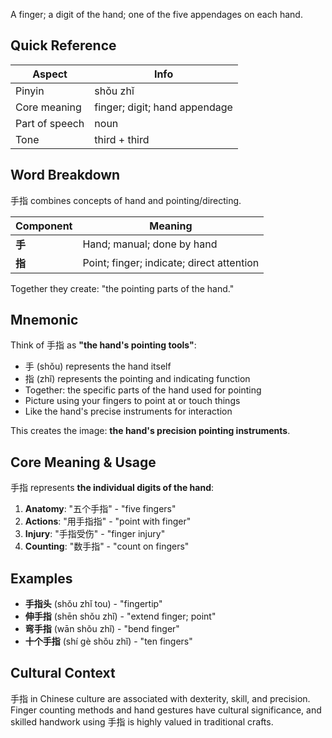A finger; a digit of the hand; one of the five appendages on each hand.

## Quick Reference

| Aspect         | Info                          |
| -------------- | ----------------------------- |
| Pinyin         | shǒu zhǐ                      |
| Core meaning   | finger; digit; hand appendage |
| Part of speech | noun                          |
| Tone           | third + third                 |

## Word Breakdown

手指 combines concepts of hand and pointing/directing.

| Component | Meaning                                   |
| --------- | ----------------------------------------- |
| **手**    | Hand; manual; done by hand                |
| **指**    | Point; finger; indicate; direct attention |

Together they create: "the pointing parts of the hand."

## Mnemonic

Think of 手指 as **"the hand's pointing tools"**:

- 手 (shǒu) represents the hand itself
- 指 (zhǐ) represents the pointing and indicating function
- Together: the specific parts of the hand used for pointing
- Picture using your fingers to point at or touch things
- Like the hand's precise instruments for interaction

This creates the image: **the hand's precision pointing instruments**.

## Core Meaning & Usage

手指 represents **the individual digits of the hand**:

1. **Anatomy**: "五个手指" - "five fingers"
2. **Actions**: "用手指指" - "point with finger"
3. **Injury**: "手指受伤" - "finger injury"
4. **Counting**: "数手指" - "count on fingers"

## Examples

- **手指头** (shǒu zhǐ tou) - "fingertip"
- **伸手指** (shēn shǒu zhǐ) - "extend finger; point"
- **弯手指** (wān shǒu zhǐ) - "bend finger"
- **十个手指** (shí gè shǒu zhǐ) - "ten fingers"

## Cultural Context

手指 in Chinese culture are associated with dexterity, skill, and precision. Finger counting methods
and hand gestures have cultural significance, and skilled handwork using 手指 is highly valued in
traditional crafts.
